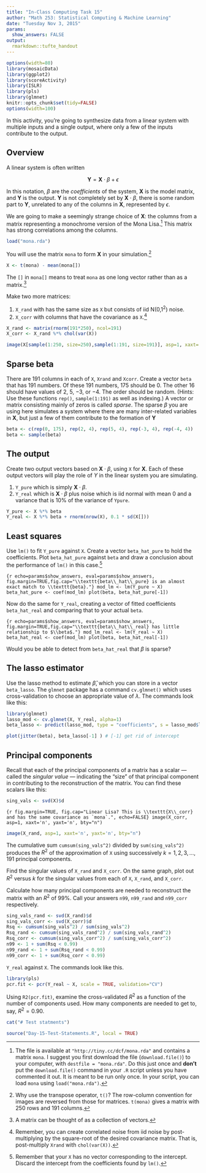 ```yaml
---
title: "In-Class Computing Task 15"
author: "Math 253: Statistical Computing & Machine Learning"
date: "Tuesday Nov 3, 2015"
params:
  show_answers: FALSE
output: 
  rmarkdown::tufte_handout
---
```


```r
options(width=80)
library(mosaicData)
library(ggplot2)
library(scoreActivity)
library(ISLR)
library(pls)
library(glmnet)
knitr::opts_chunk$set(tidy=FALSE)
options(width=100)
```

In this activity, you're going to synthesize data from a linear system with multiple inputs and a single output, where only a few of the inputs contribute to the output.

## Overview

A linear system is often written

$${\mathbf Y} =  {\mathbf X} \cdot \beta + \epsilon$$

In this notation, $\beta$ are the *coefficients* of the system, ${\mathbf X}$ is the model matrix, and ${\mathbf Y}$ is the output.  ${\mathbf Y}$ is not completely set by ${\mathbf X} \cdot {\beta}$, there is some random part to ${\mathbf Y}$, unrelated to any of the columns in ${\mathbf X}$, represented by $\epsilon$.

We are going to make a seemingly strange choice of ${\mathbf X}$: the columns from a matrix representing a monochrome version of the Mona Lisa.^[The file is available at `"http://tiny.cc/dcf/mona.rda"` and contains a matrix `mona`.  I suggest you first download the file (`download.file()`) to your computer, with `destfile = "mona.rda"`. Do this just once and **don't** put the `download.file()` command in your `.R` script unless you have commented it out. It is meant to be run only once. In your script, you can load `mona` using `load("mona.rda")`.] This matrix has strong correlations among the columns.
```r
load("mona.rda")
```

You will use the matrix `mona` to form ${\mathbf X}$ in your simulation.^[Why use the transpose operator, `t()`?  The row-column convention for images are reversed from those for matrices.  `t(mona)` gives a matrix with 250 rows and 191 columns.]
```r
X <- t(mona) - mean(mona[])
```
The `[]` in `mona[]` means to treat `mona` as one long vector rather than as a matrix.^[A matrix can be thought of as a collection of vectors.] 

\enlargethispage{1.5in}
Make two more matrices:

1. `X_rand` with has the same size as `X` but consists of iid N($0$,$1^2$) noise.
2. `X_corr` with columns that have the covariance as `X`.^[Remember, you can create correlated noise from iid noise by post-multiplying by the square-root of the desired covariance matrix.  That is, post-multiply `Xrand` with `chol(var(X))`.]

```r
X_rand <- matrix(rnorm(191*250), ncol=191)
X_corr <- X_rand %*% chol(var(X))
```

```r
image(X[sample(1:250, size=250),sample(1:191, size=191)], asp=1, xaxt='n', yaxt='n', bty="n")
```


## Sparse beta

There are 191 columns in each of `X`, `Xrand` and `Xcorr`.  Create a vector `beta` that has 191 numbers.  Of these 191 numbers, 175 should be 0.  The other 16 should have values of 2, 5, $-3$, or $-4$.  The order should be random. (Hints: Use these functions `rep()`, `sample(1:191)` as well as indexing.) A vector or matrix consisting mainly of zeros is called *sparse*.  The sparse $\beta$ you are using here simulates a system where there are many inter-related variables in ${\mathbf X}$, but just a few of them contribute to the formation of ${\mathbf Y}$

```r
beta <- c(rep(0, 175), rep(2, 4), rep(5, 4), rep(-3, 4), rep(-4, 4))
beta <- sample(beta)
```

## The output

Create two output vectors based on ${\mathbf X} \cdot {\beta}$, using `X` for ${\mathbf X}$. Each of these output vectors will play the role of $Y$ in the linear system you are simulating.

\newpage

1. `Y_pure` which is simply ${\mathbf X} \cdot {\beta}$.
2. `Y_real` which is ${\mathbf X} \cdot {\beta}$ plus noise which is iid normal with mean 0 and a variance that is 10% of the variance of `Ypure`.

```r
Y_pure <- X %*% beta
Y_real <- X %*% beta + rnorm(nrow(X), 0.1 * sd(X[]))
```

## Least squares

Use `lm()` to fit `Y_pure` against `X`. Create a vector `beta_hat_pure` to hold the coefficients.  Plot `beta_hat_pure` against `beta` and draw a conclusion about the performance of `lm()` in this case.^[Remember that your `X` has no vector corresponding to the intercept.  Discard the intercept from the coefficients found by `lm()`.]

```{r echo=params$show_answers, eval=params$show_answers, fig.margin=TRUE,fig.cap="\\texttt{beta\\_hat\\_pure} is an almost exact match to \\texttt{beta}."}
mod_lm <- lm(Y_pure ~ X)
beta_hat_pure <- coef(mod_lm)
plot(beta, beta_hat_pure[-1])
```

Now do the same for `Y_real`, creating a vector of fitted coefficients `beta_hat_real` and comparing that to your actual `beta`.

```{r echo=params$show_answers, eval=params$show_answers, fig.margin=TRUE,fig.cap="\\texttt{beta\\_hat\\_real} has little relationship to $\\beta$."}
mod_lm_real <- lm(Y_real ~ X)
beta_hat_real <- coef(mod_lm)
plot(beta, beta_hat_real[-1])
```

Would you be able to detect from `beta_hat_real` that ${\beta}$ is sparse?

## The lasso estimator

Use the lasso method to estimate ${\hat{\beta}}$, which you can store in a vector `beta_lasso`. The `glmnet` package has a command `cv.glmnet()` which uses cross-validation to choose an appropriate value of $\lambda$. The commands look like this:

```r
library(glmnet)
lasso_mod <- cv.glmnet(X, Y_real, alpha=1)
beta_lasso <- predict(lasso_mod, type = "coefficients", s = lasso_mod$lambda.min)
```


```r
plot(jitter(beta), beta_lasso[-1] ) # [-1] get rid of intercept
```

\enlargethispage{1.5in}

## Principal components

Recall that each of the principal components of a matrix has a scalar --- called the *singular value* --- indicating the "size" of that principal component in contributing to the reconstruction of the matrix.  You can find these scalars like this:
```r
sing_vals <- svd(X)$d
```

```{r fig.margin=TRUE, fig.cap="Linear Lisa? This is \\texttt{X\\_corr} and has the same covariance as `mona`.", echo=FALSE}
image(X_corr, asp=1, xaxt='n', yaxt='n', bty="n")
```

```r
image(X_rand, asp=1, xaxt='n', yaxt='n', bty="n")
```


The cumulative sum `cumsum(sing_vals^2)` divided by `sum(sing_vals^2)` produces the $R^2$ of the approximation of `X` using successively $k = 1, 2, 3, ..., 191$ principal components.

Find the singular values of `X_rand` and `X_corr`. On the same graph, plot out $R^2$ versus $k$ for the singular values from each of  `X`, `X_rand`, and `X_corr`.

Calculate how many principal components are needed to reconstruct the matrix with an $R^2$ of 99%.  Call your answers `n99`, `n99_rand` and `n99_corr` respectively.

```r
sing_vals_rand <- svd(X_rand)$d
sing_vals_corr <- svd(X_corr)$d
Rsq <- cumsum(sing_vals^2) / sum(sing_vals^2)
Rsq_rand <- cumsum(sing_vals_rand^2) / sum(sing_vals_rand^2)
Rsq_corr <- cumsum(sing_vals_corr^2) / sum(sing_vals_corr^2)
n99 <- 1 + sum(Rsq < 0.99)
n99_rand <- 1 + sum(Rsq_rand < 0.99)
n99_corr <- 1 + sum(Rsq_corr < 0.99)
```



\newthought{Finally, use principal components to model} `Y_real` against `X`.  The commands look like this.

```r
library(pls)
pcr.fit <- pcr(Y_real ~ X, scale = TRUE, validation="CV") 
```

Using `R2(pcr.fit)`, examine the cross-validated $R^2$ as a function of the number of components used.  How many components are needed to get to, say, $R^2 = 0.90$.  


```r
cat("# Test statments")
```

```r
source("Day-15-Test-Statements.R", local = TRUE)
```
